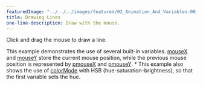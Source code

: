 ---
featuredImage: "../../../images/featured/02_Animation_And_Variables-00_Drawing_Lines-thumbnail.png"
title: Drawing Lines
one-line-description: Draw with the mouse.
---

Click and drag the mouse to draw a line.

This example demonstrates the use of several built-in
variables.
<a href="https://p5js.org/reference/#/p5/mouseX">mouseX</a>
and
<a href="https://p5js.org/reference/#/p5/mouseY">mouseY</a>
store the current mouse position, while the
previous mouse position is represented by
<a href="https://p5js.org/reference/#/p5/pmouseX">pmouseX</a>
and
<a href="https://p5js.org/reference/#/p5/pmouseY">pmouseY</a>.
 *
This example also shows the use of
<a href="https://p5js.org/reference/#/p5/colorMode">colorMode</a> with HSB
(hue-saturation-brightness), so that the first variable sets the hue.